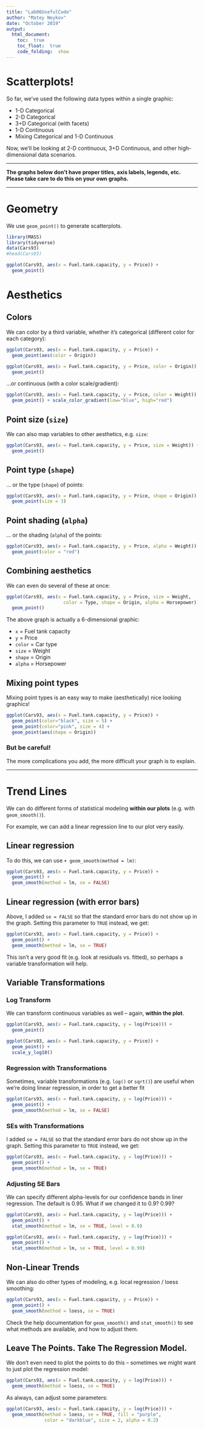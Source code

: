 ```yaml
---
title: "Lab06UsefulCode"
author: "Matey Neykov"
date: "October 2019"
output: 
  html_document:
    toc:  true
    toc_float:  true
    code_folding:  show
---
```



#  Scatterplots!

So far, we've used the following data types within a single graphic:

+  1-D Categorical
+  2-D Categorical
+  3+D Categorical (with facets)
+  1-D Continuous
+  Mixing Categorical and 1-D Continuous


Now, we'll be looking at 2-D continuous, 3+D Continuous, and other high-dimensional data scenarios.

***

**The graphs below don't have proper titles, axis labels, legends, etc.  Please take care to do this on your own graphs.**

***

#  Geometry

We use `geom_point()` to generate scatterplots.

```r
library(MASS)
library(tidyverse)
data(Cars93)
#head(Cars93)

ggplot(Cars93, aes(x = Fuel.tank.capacity, y = Price)) + 
  geom_point()
```


#  Aesthetics

##  Colors

We can color by a third variable, whether it's categorical (different color for each category):

```r
ggplot(Cars93, aes(x = Fuel.tank.capacity, y = Price)) + 
  geom_point(aes(color = Origin))

ggplot(Cars93, aes(x = Fuel.tank.capacity, y = Price, color = Origin)) + 
  geom_point()
```

...or continuous (with a color scale/gradient):

```r
ggplot(Cars93, aes(x = Fuel.tank.capacity, y = Price, color = Weight)) + 
  geom_point() + scale_color_gradient(low="blue", high="red")
```

##  Point size (`size`)

We can also map variables to other aesthetics, e.g. `size`:

```r
ggplot(Cars93, aes(x = Fuel.tank.capacity, y = Price, size = Weight)) + 
  geom_point()
```


##  Point type (`shape`)

... or the type (`shape`) of points:

```r
ggplot(Cars93, aes(x = Fuel.tank.capacity, y = Price, shape = Origin)) + 
  geom_point(size = 3)
```


##  Point shading (`alpha`)

... or the shading (`alpha`) of the points:

```r
ggplot(Cars93, aes(x = Fuel.tank.capacity, y = Price, alpha = Weight)) + 
  geom_point(color = "red")
```


##  Combining aesthetics

We can even do several of these at once:

```r
ggplot(Cars93, aes(x = Fuel.tank.capacity, y = Price, size = Weight, 
                     color = Type, shape = Origin, alpha = Horsepower)) + 
  geom_point()
```

The above graph is actually a 6-dimensional graphic:

+  `x` = Fuel tank capacity
+  `y` = Price
+  `color` = Car type
+  `size` = Weight
+  `shape` = Origin
+  `alpha` = Horsepower



##  Mixing point types

Mixing point types is an easy way to make (aesthetically) nice looking graphics!


```r
ggplot(Cars93, aes(x = Fuel.tank.capacity, y = Price)) + 
  geom_point(color="black", size = 5) +
  geom_point(color="pink", size = 4) +
  geom_point(aes(shape = Origin))
```




###  But be careful!  

The more complications you add, the more difficult your graph is to explain.

***


#  Trend Lines

We can do different forms of statistical modeling **within our plots** (e.g. with `geom_smooth()`).

For example, we can add a linear regression line to our plot very easily.  

##  Linear regression

To do this, we can use `+ geom_smooth(method = lm)`:

```r
ggplot(Cars93, aes(x = Fuel.tank.capacity, y = Price)) + 
  geom_point() + 
  geom_smooth(method = lm, se = FALSE)
```

##  Linear regression (with error bars)

Above, I added `se = FALSE` so that the standard error bars do not show up in the graph.  Setting this parameter to `TRUE` instead, we get:

```r
ggplot(Cars93, aes(x = Fuel.tank.capacity, y = Price)) + 
  geom_point() + 
  geom_smooth(method = lm, se = TRUE)
```

This isn't a very good fit (e.g. look at residuals vs. fitted), so perhaps a variable transformation will help.


##  Variable Transformations {.tabset}

###  Log Transform

We can transform continuous variables as well -- again, **within the plot**.

```r
ggplot(Cars93, aes(x = Fuel.tank.capacity, y = log(Price))) + 
  geom_point()

ggplot(Cars93, aes(x = Fuel.tank.capacity, y = Price)) + 
  geom_point() + 
  scale_y_log10()
```


###  Regression with Transformations

Sometimes, variable transformations (e.g. `log()` or `sqrt()`) are useful when we're doing linear regression, in order to get a better fit

```r
ggplot(Cars93, aes(x = Fuel.tank.capacity, y = log(Price))) + 
  geom_point() + 
  geom_smooth(method = lm, se = FALSE)
```


###  SEs with Transformations

I added `se = FALSE` so that the standard error bars do not show up in the graph.  Setting this parameter to `TRUE` instead, we get:

```r
ggplot(Cars93, aes(x = Fuel.tank.capacity, y = log(Price))) + 
  geom_point() + 
  geom_smooth(method = lm, se = TRUE)
```


###  Adjusting SE Bars

We can specify different alpha-levels for our confidence bands in liner regression.  The default is 0.95.  What if we changed it to 0.9?  0.99?

```r
ggplot(Cars93, aes(x = Fuel.tank.capacity, y = log(Price))) + 
  geom_point() + 
  stat_smooth(method = lm, se = TRUE, level = 0.9)

ggplot(Cars93, aes(x = Fuel.tank.capacity, y = log(Price))) + 
  geom_point() + 
  stat_smooth(method = lm, se = TRUE, level = 0.99)
```


##  Non-Linear Trends

We can also do other types of modeling, e.g. local regression / loess smoothing:

```r
ggplot(Cars93, aes(x = Fuel.tank.capacity, y = Price)) + 
  geom_point() + 
  geom_smooth(method = loess, se = TRUE)
```

Check the help documentation for `geom_smooth()` and `stat_smooth()` to see what methods are available, and how to adjust them.


##  Leave The Points.  Take The Regression Model.

We don't even need to plot the points to do this -- sometimes we might want to just plot the regression model:

```r
ggplot(Cars93, aes(x = Fuel.tank.capacity, y = log(Price))) +
  geom_smooth(method = loess, se = TRUE)
```


As always, can adjust some parameters:

```r
ggplot(Cars93, aes(x = Fuel.tank.capacity, y = log(Price))) +
  geom_smooth(method = loess, se = TRUE, fill = "purple", 
              color = "darkblue", size = 2, alpha = 0.2)
```


